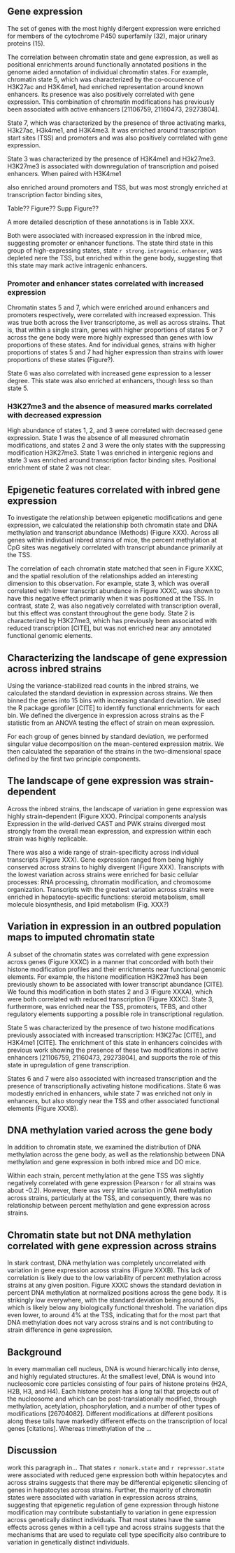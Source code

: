 
## Gene expression
The set of genes with the most highly difergent expression were 
enriched for members of the cytochrome P450 superfamily (32), 
major urinary proteins (15).


The correlation between chromatin state and gene expression, as well as
positional enrichments around functionally annotated positions in the 
genome aided annotation of individual chromatin states. For example, 
chromatin state 5, which was characterized by the co-occurence of H3K27ac 
and H3K4me1, had enriched representation around known enhancers. 
Its presence was also positively correlated with gene expression. This
combination of chromatin modifications has previously been associated with 
active enhancers [21106759, 21160473, 29273804].

State 7, which was characterized by the presence of three activating
marks, H3k27ac, H3k4me1, and H3K4me3. It was enriched around 
transcription start sites (TSS) and promoters and was also positively 
correlated with gene expression. 

State 3 was characterized by the presence of H3K4me1 and H3k27me3. 
H3K27me3 is associated with downregulation of transcription and
poised enhancers. When paired with H3K4me1

also enriched around 
promoters and TSS, but was most strongly enriched at transcription 
factor binding sites, 

Table?? Figure?? Supp Figure??

A more detailed description of these annotations is in Table XXX.

Both were associated with increased expression in the inbred 
mice, suggesting promoter or enhancer functions. The state third 
state in this group of high-expressing
states, state `r strong.intragenic.enhancer`, was depleted nere the TSS, but
enriched within the gene body, suggesting that this state may mark
active intragenic enhancers.

### Promoter and enhancer states correlated with increased expression
Chromatin states 5 and 7, which were enriched around enhancers and promoters 
respectively, were correlated with increased expression. This was true
both across the liver transcriptome, as well as across strains. That is,
that within a single strain, genes with higher proportions of states 5 
or 7 across the gene body were more highly expressed than genes with 
low proportions of these states. And for individual genes, strains 
with higher proportions of states 5 and 7 had higher expression than 
strains with lower proportions of these states (Figure?).

State 6 was also correlated with increased gene expression to a lesser
degree. This state was also enriched at enhancers, though less so than 
state 5.

### H3K27me3 and the absence of measured marks correlated with decreased expression

High abundance of states 1, 2, and 3 were correlated with decreased 
gene expression. State 1 was the absence of all measured chromatin 
modifications, and states 2 and 3 were the only states with the 
suppressing modification H3K27me3. State 1 was enriched in intergenic 
regions and state 3 was enriched around transcription factor binding 
sites. Positional enrichment of state 2 was not clear.


## Epigenetic features correlated with inbred gene expression

To investigate the relationship between epigenetic modifications and 
gene expression, we calculated the relationship both chromatin state
and DNA methylation and transcript abundance (Methods) (Figure XXX).
Across all genes within individual inbred strains of mice, the percent
methylation at CpG sites was negatively correlated with transcript 
abundance primarily at the TSS. 

The correlation of each chromatin state matched that seen in Figure XXXC,
and the spatial resolution of the relationships added an interesting dimension
to this observation. For example, state 3, which was overall correlated with
lower transcript abundance in Figure XXXC, was shown to have this negative
effect primarily when it was positioned at the TSS. In contrast, state 2,
was also negatively correlated with transcription overall, but this effect
was constant throughout the gene body. State 2 is characterized by H3K27me3,
which has previously been associated with reduced transcription [CITE], but 
was not enriched near any annotated functional genomic elements. 

## Characterizing the landscape of gene expression across inbred strains
Using the variance-stabilized read counts in the inbred strains, we
calculated the standard deviation in expression across strains. We then
binned the genes into 15 bins with increasing standard deviation. We used
the R package gprofiler [CITE] to identify functional enrichments for each
bin. We defined the divergence in expression across strains as the F statistic
from an ANOVA testing the effect of strain on mean expression.

For each group of genes binned by standard deviation,
we performed singular value decomposition on the mean-centered expression
matrix. We then calculated the separation of the strains in the two-dimensional
space defined by the first two principle components. 

## The landscape of gene expression was strain-dependent

Across the inbred strains, the landscape of variation in gene expression 
was highly strain-dependent (Figure XXX). Principal components analysis
Expression in the wild-derived CAST and PWK strains diverged most strongly 
from the overall mean expression, and expression within each strain was 
highly replicable.

There was also a wide range of strain-specificity across individual 
transcripts (Figure XXX). Gene expression ranged from being highly
conserved across strains to highly divergent (Figure XXX). Transcripts
with the lowest variation across strains were enriched for basic cellular 
processes: RNA processing, chromatin modification, and chromosome organization.
Transcripts with the greatest variation across strains were enriched in 
hepatocyte-specific functions: steroid metabolism, small molecule biosynthesis, 
and lipid metabolism (Fig. XXX?)

## Variation in expression in an outbred population maps to imputed chromatin state


A subset of the chromatin states was correlated with gene expression
across genes (Figure XXXC) in a manner that concorded with both their
histone modification profiles and their enrichments near functional genomic 
elements. For example, the histone modification H3K27me3 has been previously
shown to be associated with lower transcript abundance [CITE]. We found this
modification in both states 2 and 3 (Figure XXXA), which were both correlated 
with reduced transcription (Figure XXXC). State 3, furthermore, was enriched
near the TSS, promoters, TFBS, and other regulatory elements supporting a
possible role in transcriptional regulation. 

State 5 was characterized by the presence of two histone modifications 
previously associated with increased transcription: H3K27ac [CITE], and
H3K4me1 [CITE]. The enrichment of this state in enhancers coincides with
previous work showing the presence of these two modifications in active
enhancers [21106759, 21160473, 29273804], and supports the role of this
state in upregulation of gene transcription.

States 6 and 7 were also associated with increased transcription and
the presence of transcriptionally activating histone modifications. 
State 6 was modestly enriched in enhancers, while state 7 was enriched
not only in enhancers, but also stongly near the TSS and other associated
functional elements (Figure XXXB).


## DNA methylation varied across the gene body

In addition to chromatin state, we examined the distribution of DNA
methylation across the gene body, as well as the relationship between
DNA methylation and gene expression in both inbred mice and DO mice.



Within each strain, percent methylation at the gene TSS was slightly 
negatively correlated with gene expression (Pearson r for all strains 
was about -0.2). However, there was very little variation in DNA methylation
across strains, particularly at the TSS, and consequently, there was no
relationship between percent methylation and gene expression across strains.


## Chromatin state but not DNA methylation correlated with gene expression across strains


In stark contrast, DNA methylation was completely uncorrelated with 
variation in gene expression across strains (Figure XXXB). This lack
of correlation is likely due to the low variability of percent methylation
across strains at any given position. Figure XXXC shows the standard
deviation in percent DNA methylation at normalized positions across
the gene body. It is strikingly low everywhere, with the standard deviation
being around 6%, which is likely below any biologically functional threshold.
The variation dips even lower, to around 4% at the TSS, indicating that for
the most part that DNA methylation does not vary across strains and is not 
contributing to strain difference in gene expression.  

## Background

In every mammalian cell nucleus, DNA is wound hierarchically into
dense, and highly regulated structures. At the smallest level, 
DNA is wound into nucleosomic core particles consisting of four
pairs of histone proteins (H2A, H2B, H3, and H4). Each histone
protein has a long tail that projects out of the nucleosome
and which can be post-translationally modified, through 
methylation, acetylation, phosphorylation, and a number of 
other types of modifications [26704082]. Different modifications
at different positions along these tails have markedly different
effects on the transcription of local genes [citations]. Whereas 
trimethylation of the ...

## Discussion

work this paragraph in...
That states `r nomark.state` and `r repressor.state` were associated
with reduced gene expression both within hepatocytes and across strains suggests
that there may be differential epigenetic silencing of genes in hepatocytes 
across strains. Further, the majority of chromatin states were associated 
with variation in expression across strains, suggesting that epigenetic regulation 
of gene expression through histone modification may contribute substantially to 
variation in gene expression across genetically distinct individuals. That most 
states have the same effects across genes within a cell type and across strains 
suggests that the mechanisms that are used to regulate cell type specificity 
also contribure to variation in genetically distinct individuals.